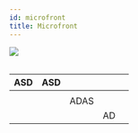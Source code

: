 ```yaml
---
id: microfront
title: Microfront
---
```


<Image src="/img/manual-testing-diagram.png" />

<Table columns={['150px', '300px']}>

| ASD | ASD |      |    |   |
|-----|-----|------|----|---|
|     |     |      |    |   |
|     |     | ADAS |    |   |
|     |     |      | AD |   |

</Table>
